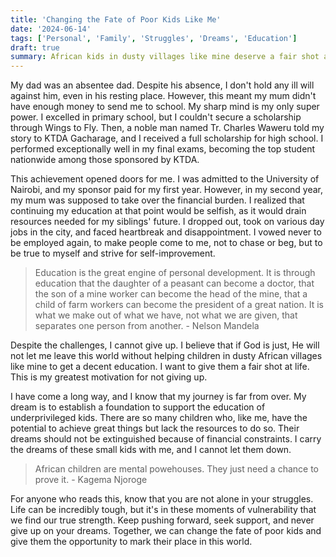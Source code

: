 ```yaml
---
title: 'Changing the Fate of Poor Kids Like Me'
date: '2024-06-14'
tags: ['Personal', 'Family', 'Struggles', 'Dreams', 'Education']
draft: true
summary: African kids in dusty villages like mine deserve a fair shot at life.
---
```

My dad was an absentee dad. Despite his absence, I don't hold any ill will against him, even in his resting place. However, this meant my mum didn't have enough money to send me to school. My sharp mind is my only super power. I excelled in primary school, but I couldn't secure a scholarship through Wings to Fly. Then, a noble man named Tr. Charles Waweru told my story to KTDA Gacharage, and I received a full scholarship for high school. I performed exceptionally well in my final exams, becoming the top student nationwide among those sponsored by KTDA.

This achievement opened doors for me. I was admitted to the University of Nairobi, and my sponsor paid for my first year. However, in my second year, my mum was supposed to take over the financial burden. I realized that continuing my education at that point would be selfish, as it would drain resources needed for my siblings' future. I dropped out, took on various day jobs in the city, and faced heartbreak and disappointment. I vowed never to be employed again, to make people come to me, not to chase or beg, but to be true to myself and strive for self-improvement.

> Education is the great engine of personal development. It is through education that the daughter of a peasant can become a doctor, that the son of a mine worker can become the head of the mine, that a child of farm workers can become the president of a great nation. It is what we make out of what we have, not what we are given, that separates one person from another. - Nelson Mandela

Despite the challenges, I cannot give up. I believe that if God is just, He will not let me leave this world without helping children in dusty African villages like mine to get a decent education. I want to give them a fair shot at life. This is my greatest motivation for not giving up.

I have come a long way, and I know that my journey is far from over. My dream is to establish a foundation to support the education of underprivileged kids. There are so many children who, like me, have the potential to achieve great things but lack the resources to do so. Their dreams should not be extinguished because of financial constraints. I carry the dreams of these small kids with me, and I cannot let them down.

>African children are mental powehouses. They just need a chance to prove it. - Kagema Njoroge

For anyone who reads this, know that you are not alone in your struggles. Life can be incredibly tough, but it's in these moments of vulnerability that we find our true strength. Keep pushing forward, seek support, and never give up on your dreams. Together, we can change the fate of poor kids and give them the opportunity to mark their place in this world.
